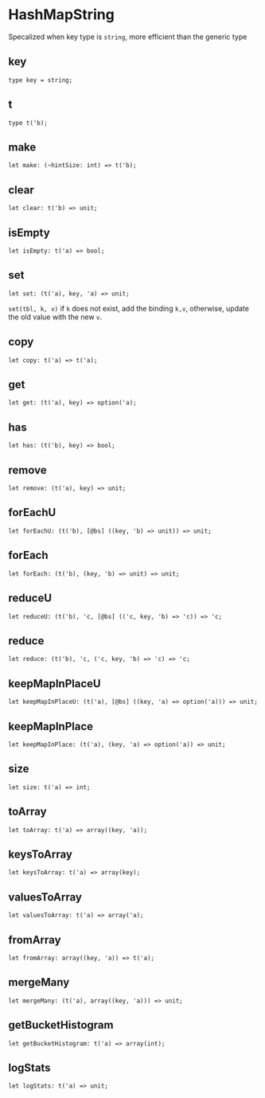 
# HashMapString

Specalized when key type is `string`, more efficient than the generic type

## key

```
type key = string;
```

## t

```
type t('b);
```

## make

```
let make: (~hintSize: int) => t('b);
```

## clear

```
let clear: t('b) => unit;
```

## isEmpty

```
let isEmpty: t('a) => bool;
```

## set

```
let set: (t('a), key, 'a) => unit;
```

`set(tbl, k, v)` if `k` does not exist, add the binding `k,v`, otherwise, update the old value with the new `v`.

## copy

```
let copy: t('a) => t('a);
```

## get

```
let get: (t('a), key) => option('a);
```

## has

```
let has: (t('b), key) => bool;
```

## remove

```
let remove: (t('a), key) => unit;
```

## forEachU

```
let forEachU: (t('b), [@bs] ((key, 'b) => unit)) => unit;
```

## forEach

```
let forEach: (t('b), (key, 'b) => unit) => unit;
```

## reduceU

```
let reduceU: (t('b), 'c, [@bs] (('c, key, 'b) => 'c)) => 'c;
```

## reduce

```
let reduce: (t('b), 'c, ('c, key, 'b) => 'c) => 'c;
```

## keepMapInPlaceU

```
let keepMapInPlaceU: (t('a), [@bs] ((key, 'a) => option('a))) => unit;
```

## keepMapInPlace

```
let keepMapInPlace: (t('a), (key, 'a) => option('a)) => unit;
```

## size

```
let size: t('a) => int;
```

## toArray

```
let toArray: t('a) => array((key, 'a));
```

## keysToArray

```
let keysToArray: t('a) => array(key);
```

## valuesToArray

```
let valuesToArray: t('a) => array('a);
```

## fromArray

```
let fromArray: array((key, 'a)) => t('a);
```

## mergeMany

```
let mergeMany: (t('a), array((key, 'a))) => unit;
```

## getBucketHistogram

```
let getBucketHistogram: t('a) => array(int);
```

## logStats

```
let logStats: t('a) => unit;
```
